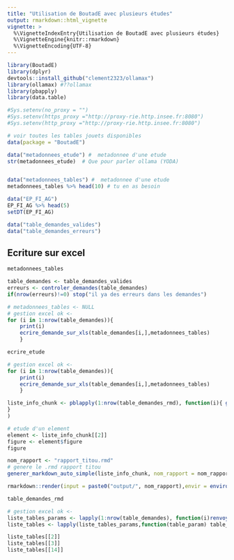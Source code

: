 ```yaml
---
title: "Utilisation de BoutadE avec plusieurs études"
output: rmarkdown::html_vignette
vignette: >
  %\VignetteIndexEntry{Utilisation de BoutadE avec plusieurs études}
  %\VignetteEngine{knitr::rmarkdown}
  %\VignetteEncoding{UTF-8}
---
```


```r
library(BoutadE)
library(dplyr)
devtools::install_github("clement2323/ollamax")
library(ollamax) #??ollamax
library(pbapply)
library(data.table)
```


```r
#Sys.setenv(no_proxy = "")
#Sys.setenv(https_proxy ="http://proxy-rie.http.insee.fr:8080")
#Sys.setenv(http_proxy ="http://proxy-rie.http.insee.fr:8080")

# voir toutes les tables jouets disponibles
data(package = "BoutadE")

data("metadonnees_etude") #  metadonnee d'une etude
str(metadonnees_etude)  # Que pour parler ollama (YODA)


data("metadonnees_tables") #  metadonnee d'une etude
metadonnees_tables %>% head(10) # tu en as besoin

data("EP_FI_AG")
EP_FI_AG %>% head(5)
setDT(EP_FI_AG)

data("table_demandes_valides")
data("table_demandes_erreurs")

```

## Ecriture sur excel
```r
metadonnees_tables
```
```r
table_demandes <- table_demandes_valides
erreurs <- controler_demandes(table_demandes)
if(nrow(erreurs)!=0) stop("il ya des erreurs dans les demandes")
```

```r
# metadonnees_tables <- NULL
# gestion excel ok <-
for (i in 1:nrow(table_demandes)){
    print(i)
    ecrire_demande_sur_xls(table_demandes[i,],metadonnees_tables)
    }
```
```r
ecrire_etude

```

```r

# gestion excel ok <-
for (i in 1:nrow(table_demandes)){
    print(i)
    ecrire_demande_sur_xls(table_demandes[i,],metadonnees_tables)
    }
```

```r

liste_info_chunk <- pblapply(1:nrow(table_demandes_rmd), function(i){ generer_figure_from_demande(table_demandes_rmd[i,], metadonnees_tables)
}
)
```
```r
# etude d'un element
element <- liste_info_chunk[[2]]
figure <- element$figure
figure
```

```r
nom_rapport <- "rapport_titou.rmd"
# genere le .rmd rapport titou  
generer_markdown_auto_simple(liste_info_chunk, nom_rapport = nom_rapport)

```

```r

rmarkdown::render(input = paste0("output/", nom_rapport),envir = environment())
```

```r
table_demandes_rmd
```

```r

# gestion excel ok <-
liste_tables_params <- lapply(1:nrow(table_demandes), function(i)renvoyer_table_from_demande(table_demandes[i,],metadonnees_tables))
liste_tables <- lapply(liste_tables_params,function(table_param) table_param$table)

liste_tables[[2]] 
liste_tables[[3]] 
liste_tables[[14]] 
```
